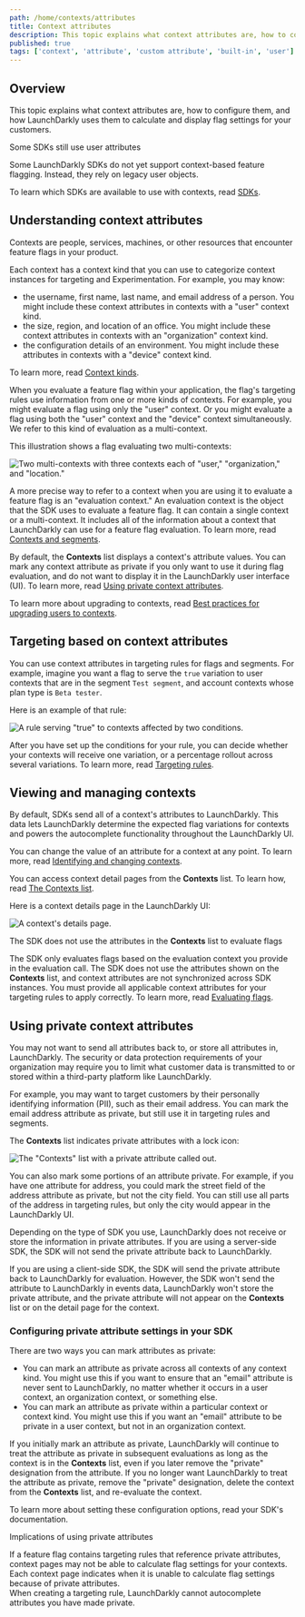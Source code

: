```yaml
---
path: /home/contexts/attributes
title: Context attributes
description: This topic explains what context attributes are, how to configure them, and how LaunchDarkly uses them to calculate and display flag settings for your customers.
published: true
tags: ['context', 'attribute', 'custom attribute', 'built-in', 'user']
---
```


## Overview

This topic explains what context attributes are, how to configure them, and how LaunchDarkly uses them to calculate and display flag settings for your customers.

<Callout intent="info">
  <CalloutTitle>Some SDKs still use user attributes</CalloutTitle>
  <CalloutDescription>

  Some LaunchDarkly SDKs do not yet support context-based feature flagging. Instead, they rely on legacy user objects.

  To learn which SDKs are available to use with contexts, read [SDKs](/sdk).

  </CalloutDescription>
</Callout>

## Understanding context attributes

Contexts are people, services, machines, or other resources that encounter feature flags in your product.

Each context has a context kind that you can use to categorize context instances for targeting and Experimentation. For example, you may know:

  * the username, first name, last name, and email address of a person. You might include these context attributes in contexts with a "user" context kind.
  * the size, region, and location of an office. You might include these context attributes in contexts with an "organization" context kind.
  * the configuration details of an environment. You might include these attributes in contexts with a "device" context kind.

To learn more, read [Context kinds](/home/contexts/context-kinds).

When you evaluate a feature flag within your application, the flag's targeting rules use information from one or more kinds of contexts. For example, you might evaluate a flag using only the "user" context. Or you might evaluate a flag using both the "user" context and the "device" context simultaneously. We refer to this kind of evaluation as a multi-context.

This illustration shows a flag evaluating two multi-contexts:

![Two multi-contexts with three contexts each of "user," "organization," and "location."](contexts-multi.png)

A more precise way to refer to a context when you are using it to evaluate a feature flag is an "evaluation context." An evaluation context is the object that the SDK uses to evaluate a feature flag. It can contain a single context or a multi-context. It includes all of the information about a context that LaunchDarkly can use for a feature flag evaluation. To learn more, read [Contexts and segments](/home/contexts).

By default, the **Contexts** list displays a context's attribute values. You can mark any context attribute as private if you only want to use it during flag evaluation, and do not want to display it in the LaunchDarkly user interface (UI). To learn more, read [Using private context attributes](#using-private-context-attributes).

To learn more about upgrading to contexts, read [Best practices for upgrading users to contexts](/guides/flags/upgrading-contexts).

## Targeting based on context attributes

You can use context attributes in targeting rules for flags and segments. For example, imagine you want a flag to serve the `true` variation to user contexts that are in the segment `Test segment`, and account contexts whose plan type is `Beta tester`.

Here is an example of that rule:

![A rule serving "true" to contexts affected by two conditions.](flag-targeting-multiple-rules.png)

After you have set up the conditions for your rule, you can decide whether your contexts will receive one variation, or a percentage rollout across several variations. To learn more, read [Targeting rules](/home/flags/targeting-rules).

## Viewing and managing contexts

By default, SDKs send all of a context's attributes to LaunchDarkly. This data lets LaunchDarkly determine the expected flag variations for contexts and powers the autocomplete functionality throughout the LaunchDarkly UI.

You can change the value of an attribute for a context at any point. To learn more, read [Identifying and changing contexts](/sdk/features/identify).

You can access context detail pages from the **Contexts** list. To learn how, read [The Contexts list](/home/contexts/contexts-list).

Here is a context details page in the LaunchDarkly UI:

![A context's details page.](context-details.png)

<Callout intent="alert">
<CalloutTitle>The SDK does not use the attributes in the <strong>Contexts</strong> list to evaluate flags</CalloutTitle>
<CalloutDescription>

The SDK only evaluates flags based on the evaluation context you provide in the evaluation call. The SDK does not use the attributes shown on the <strong>Contexts</strong> list, and context attributes are not synchronized across SDK instances. You must provide all applicable context attributes for your targeting rules to apply correctly. To learn more, read [Evaluating flags](/sdk/features/evaluating).

</CalloutDescription>
</Callout>

## Using private context attributes

You may not want to send all attributes back to, or store all attributes in, LaunchDarkly. The security or data protection requirements of your organization may require you to limit what customer data is transmitted to or stored within a third-party platform like LaunchDarkly.

For example, you may want to target customers by their personally identifying information (PII), such as their email address. You can mark the email address attribute as private, but still use it in targeting rules and segments.

The **Contexts** list indicates private attributes with a lock icon: 

![The "Contexts" list with a private attribute called out.](contexts-private-attribute-callout.png)

You can also mark some portions of an attribute private. For example, if you have one attribute for address, you could mark the street field of the address attribute as private, but not the city field. You can still use all parts of the address in targeting rules, but only the city would appear in the LaunchDarkly UI.

Depending on the type of SDK you use, LaunchDarkly does not receive or store the information in private attributes. If you are using a server-side SDK, the SDK will not send the private attribute back to LaunchDarkly.

If you are using a client-side SDK, the SDK will send the private attribute back to LaunchDarkly for evaluation. However, the SDK won't send the attribute to LaunchDarkly in events data, LaunchDarkly won't store the private attribute, and the private attribute will not appear on the **Contexts** list or on the detail page for the context.

### Configuring private attribute settings in your SDK

There are two ways you can mark attributes as private:

* You can mark an attribute as private across all contexts of any context kind. You might use this if you want to ensure that an "email" attribute is never sent to LaunchDarkly, no matter whether it occurs in a user context, an organization context, or something else.
* You can mark an attribute as private within a particular context or context kind. You might use this if you want an "email" attribute to be private in a user context, but not in an organization context.

If you initially mark an attribute as private, LaunchDarkly will continue to treat the attribute as private in subsequent evaluations as long as the context is in the **Contexts** list, even if you later remove the "private" designation from the attribute. If you no longer want LaunchDarkly to treat the attribute as private, remove the "private" designation, delete the context from the **Contexts** list, and re-evaluate the context.

To learn more about setting these configuration options, read your SDK's documentation.

<Callout intent="alert">
<CalloutTitle>Implications of using private attributes</CalloutTitle>
<CalloutDescription>

If a feature flag contains targeting rules that reference private attributes, context pages may not be able to calculate flag settings for your contexts. Each context page indicates when it is unable to calculate flag settings because of private attributes.
<br />
When creating a targeting rule, LaunchDarkly cannot autocomplete attributes you have made private.

</CalloutDescription>
</Callout>
